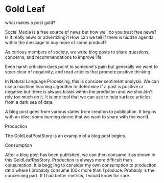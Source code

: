 
<Meta title="menu/molecules/gold leaf" />

# Gold Leaf

<Subtitle>what makes a post gold?</Subtitle>

<Paragraph>Social Media is a free source of news but how well do you trust free news? Is it really news or advertizing?! How can we tell if there is hidden agenda within the message to buy more of some product?</Paragraph>

<Paragraph>As curious members of society, we write blog posts to share questions, concerns, and recommendations to improve life</Paragraph>

<Paragraph>Even harsh criticism does point to someone's pain but generally we want to steer clear of negativity, and read articles that promote positive thinking</Paragraph>

<Paragraph>In Natural Language Processing, this is consider sentiment analysis. We can use a machine learning algorithm to determine if a post is positive or negative but there is always biasis within the prediction and we shouldn't rely too much on it. It is one tool that we can use to help surface articles from a dark sea of data</Paragraph> 

<Paragraph>A blog post goes from various states from creation to publication. It begins with an idea; some burning desire that we want to share with the world.</Paragraph>

<SubHeadline>Production</SubHeadline>

The GoldLeafPostStory is an example of a blog post begins. 

<SubHeadline>Consumption</SubHeadline>

After a blog post has been published, we can then consume it as shown in this GoldLeafRssStory. Production is always more difficult than consumption. It is boggling to consider my own consumption to produciton ratio where I probably consume 100x more than I produce. Probably is the concerning part. If I had better metrics, I would know for sure. 

<Canvas>
  <Story name="gold leaf post">
    <GoldLeafPostStory />
  </Story>
  <Story name="gold leaf rss">
    <GoldLeafMockRssStory />
  </Story>
</Canvas>